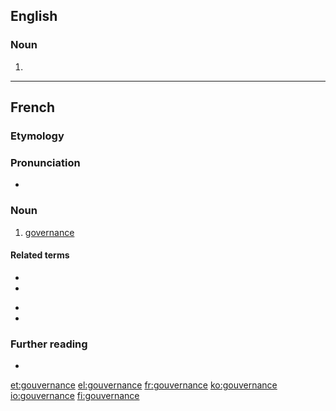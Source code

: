 ==English==

===Noun===
{{en-noun|~}}

# {{obsolete form of|governance|lang=en}}

----

==French==

===Etymology===
{{rfe|lang=fr}}

===Pronunciation===
* {{IPA|/ɡu.vɛʁ.nɑ̃s/|lang=fr}}

===Noun===
{{fr-noun|f}}

# [[governance]]

====Related terms====
{{rel-top}}
* {{l|fr|gouvernant|gloss=governing}}
* {{l|fr|gouvernement|gloss=government}}
{{rel-mid}}
* {{l|fr|gouverner|gloss=to govern; to steer}}
* {{l|fr|gouverneur|gloss=governor}}
{{rel-bottom}}

===Further reading===
* {{R:TLFi}}

[[et:gouvernance]]
[[el:gouvernance]]
[[fr:gouvernance]]
[[ko:gouvernance]]
[[io:gouvernance]]
[[fi:gouvernance]]